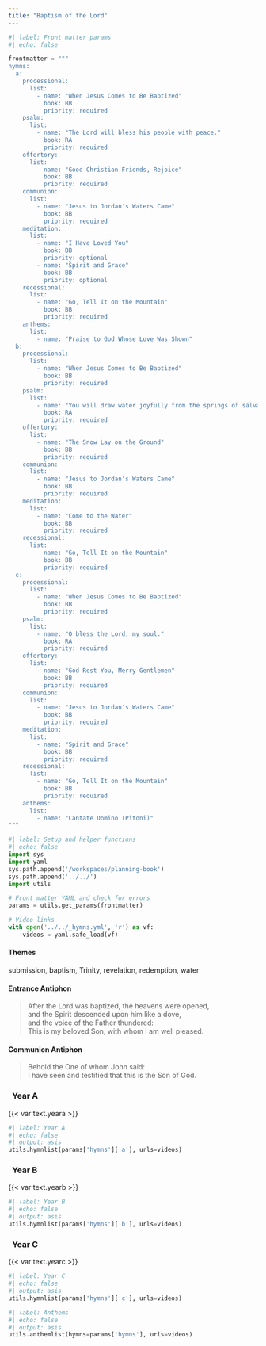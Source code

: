 ```yaml
---
title: "Baptism of the Lord"
---
```


```python
#| label: Front matter params
#| echo: false

frontmatter = """
hymns:
  a:
    processional:
      list:
        - name: "When Jesus Comes to Be Baptized"
          book: BB
          priority: required
    psalm:
      list:
        - name: "The Lord will bless his people with peace."
          book: RA
          priority: required
    offertory:
      list:
        - name: "Good Christian Friends, Rejoice"
          book: BB
          priority: required
    communion:
      list:
        - name: "Jesus to Jordan's Waters Came"
          book: BB
          priority: required
    meditation:
      list:
        - name: "I Have Loved You"
          book: BB
          priority: optional
        - name: "Spirit and Grace"
          book: BB
          priority: optional
    recessional:
      list:
        - name: "Go, Tell It on the Mountain"
          book: BB
          priority: required
    anthems:
      list:
        - name: "Praise to God Whose Love Was Shown"
  b:
    processional:
      list:
        - name: "When Jesus Comes to Be Baptized"
          book: BB
          priority: required
    psalm:
      list:
        - name: "You will draw water joyfully from the springs of salvation."
          book: RA
          priority: required
    offertory:
      list:
        - name: "The Snow Lay on the Ground"
          book: BB
          priority: required
    communion:
      list:
        - name: "Jesus to Jordan's Waters Came"
          book: BB
          priority: required
    meditation:
      list:
        - name: "Come to the Water"
          book: BB
          priority: required
    recessional:
      list:
        - name: "Go, Tell It on the Mountain"
          book: BB
          priority: required
  c:
    processional:
      list:
        - name: "When Jesus Comes to Be Baptized"
          book: BB
          priority: required
    psalm:
      list:
        - name: "O bless the Lord, my soul."
          book: RA
          priority: required
    offertory:
      list:
        - name: "God Rest You, Merry Gentlemen"
          book: BB
          priority: required
    communion:
      list:
        - name: "Jesus to Jordan's Waters Came"
          book: BB
          priority: required
    meditation:
      list:
        - name: "Spirit and Grace"
          book: BB
          priority: required
    recessional:
      list:
        - name: "Go, Tell It on the Mountain"
          book: BB
          priority: required
    anthems:
      list:
        - name: "Cantate Domino (Pitoni)"
"""
```

```python
#| label: Setup and helper functions
#| echo: false
import sys
import yaml
sys.path.append('/workspaces/planning-book')
sys.path.append('../../')
import utils

# Front matter YAML and check for errors
params = utils.get_params(frontmatter)

# Video links
with open('../../_hymns.yml', 'r') as vf:
    videos = yaml.safe_load(vf)
```

:::  {.red}
#### **Themes**
:::

submission, baptism, Trinity, revelation, redemption, water

:::  {.red}
#### **Entrance Antiphon**
:::

> After the Lord was baptized, the heavens were opened,  
> and the Spirit descended upon him like a dove,  
> and the voice of the Father thundered:  
> This is my beloved Son, with whom I am well pleased.

:::  {.red}
#### **Communion Antiphon**
:::

> Behold the One of whom John said:  
> I have seen and testified that this is the Son of God.

::: {.titlered}
### &nbsp; Year A
:::
{{< var text.yeara >}}

```python
#| label: Year A
#| echo: false
#| output: asis
utils.hymnlist(params['hymns']['a'], urls=videos)
```

::: {.titlered}
### &nbsp; Year B
:::
{{< var text.yearb >}}

```python
#| label: Year B
#| echo: false
#| output: asis
utils.hymnlist(params['hymns']['b'], urls=videos)
```

::: {.titlered}
### &nbsp; Year C
:::
{{< var text.yearc >}}

```python
#| label: Year C
#| echo: false
#| output: asis
utils.hymnlist(params['hymns']['c'], urls=videos)
```

```python
#| label: Anthems
#| echo: false
#| output: asis
utils.anthemlist(hymns=params['hymns'], urls=videos)
```

